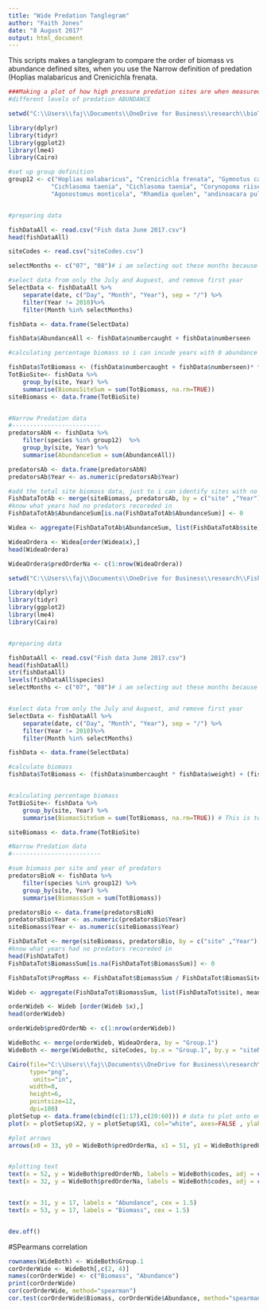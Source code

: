 ```yaml
---
title: "Wide Predation Tanglegram"
author: "Faith Jones"
date: "8 August 2017"
output: html_document
---
```


This scripts makes a tanglegram to compare the order of biomass vs abundance
defined sites, when you use the Narrow definition of predation (Hoplias malabaricus
and Crenicichla frenata. 

```r
###Making a plot of how high pressure predation sites are when measured in 
#different levels of predation ABUNDANCE

setwd("C:\\Users\\faj\\Documents\\OneDrive for Business\\research\\bioTIME\\users\\Faith\\TriniFishPredation")

library(dplyr)
library(tidyr)
library(ggplot2)
library(lme4)
library(Cairo)

#set up group definition 
group12 <- c("Hoplias malabaricus", "Crenicichla frenata", "Gymnotus carapo", "Anablepsoides hartii",
			"Cichlasoma taenia", "Cichlasoma taenia", "Corynopoma riisei", "Roeboides dientonito", 
			"Agonostomus monticola", "Rhamdia quelen", "andinoacara pulcher", "Hemigrammus unilineatus", "Rivulus hartii")


#preparing data 

fishDataAll <- read.csv("Fish data June 2017.csv")
head(fishDataAll)

siteCodes <- read.csv("siteCodes.csv")

selectMonths <- c("07", "08")# i am selecting out these months because then i can use the last timepoint 

#select data from only the July and Auguest, and remove first year 
SelectData <- fishDataAll %>% 
	separate(date, c("Day", "Month", "Year"), sep = "/") %>%
	filter(Year != 2010)%>%
	filter(Month %in% selectMonths)

fishData <- data.frame(SelectData)

fishData$AbundanceAll <- fishData$numbercaught + fishData$numberseen

#calculating percentage biomass so i can incude years with 0 abundance

fishData$TotBiomass <- (fishData$numbercaught + fishData$numberseen)* fishData$weight
TotBioSite<- fishData %>% 
	group_by(site, Year) %>%
	summarise(BiomasSiteSum = sum(TotBiomass, na.rm=TRUE))
siteBiomass <- data.frame(TotBioSite)


#Narrow Predation data
#-------------------------
predatorsAbN <- fishData %>% 
	filter(species %in% group12)  %>%
	group_by(site, Year) %>%
	summarise(AbundanceSum = sum(AbundanceAll))

predatorsAb <- data.frame(predatorsAbN)
predatorsAb$Year <- as.numeric(predatorsAb$Year)

#add the total site biomass data, just to i can identify sites with no predators 
FishDataTotAb <- merge(siteBiomass, predatorsAb, by = c("site" ,"Year"),all=TRUE) # this makes sure i 
#know what years had no predators recoreded in 
FishDataTotAb$AbundanceSum[is.na(FishDataTotAb$AbundanceSum)] <- 0

Widea <- aggregate(FishDataTotAb$AbundanceSum, list(FishDataTotAb$site), mean, na.rm=TRUE)

WideaOrdera <- Widea[order(Widea$x),]
head(WideaOrdera)

WideaOrdera$predOrderNa <- c(1:nrow(WideaOrdera))
```

```r
setwd("C:\\Users\\faj\\Documents\\OneDrive for Business\\research\\FishPredation\\Data")

library(dplyr)
library(tidyr)
library(ggplot2)
library(lme4)
library(Cairo)


#preparing data 

fishDataAll <- read.csv("Fish data June 2017.csv")
head(fishDataAll)
str(fishDataAll)
levels(fishDataAll$species)
selectMonths <- c("07", "08")# i am selecting out these months because then i can use the last timepoint 


#select data from only the July and Auguest, and remove first year 
SelectData <- fishDataAll %>% 
	separate(date, c("Day", "Month", "Year"), sep = "/") %>%
	filter(Year != 2010)%>%
	filter(Month %in% selectMonths)

fishData <- data.frame(SelectData)

#calculate biomass
fishData$TotBiomass <- (fishData$numbercaught * fishData$weight) + (fishData$numberseen * fishData$weight)


#calculating percentage biomass
TotBioSite<- fishData %>% 
	group_by(site, Year) %>%
	summarise(BiomasSiteSum = sum(TotBiomass, na.rm=TRUE)) # This is teh sum of all fish, not just predators 

siteBiomass <- data.frame(TotBioSite)

#Narrow Predation data
#-------------------------

#sum biomass per site and year of predators 
predatorsBioN <- fishData %>% 
	filter(species %in% group12) %>%
	group_by(site, Year) %>%
	summarise(BiomassSum = sum(TotBiomass))

predatorsBio <- data.frame(predatorsBioN)
predatorsBio$Year <- as.numeric(predatorsBio$Year)
siteBiomass$Year <- as.numeric(siteBiomass$Year)

FishDataTot <- merge(siteBiomass, predatorsBio, by = c("site" ,"Year"),all=TRUE) # this makes sure i 
#know what years had no predators recoreded in 
head(FishDataTot)
FishDataTot$BiomassSum[is.na(FishDataTot$BiomassSum)] <- 0

FishDataTot$PropMass <- FishDataTot$BiomassSum / FishDataTot$BiomasSiteSum

Wideb <- aggregate(FishDataTot$BiomassSum, list(FishDataTot$site), mean, na.rm=TRUE)

orderWideb <- Wideb [order(Wideb $x),]
head(orderWideb)

orderWideb$predOrderNb <- c(1:nrow(orderWideb))

```

```r

WideBothc <- merge(orderWideb, WideaOrdera, by = "Group.1")
WideBoth <- merge(WideBothc, siteCodes, by.x = "Group.1", by.y = "siteNames")


```

```R
Cairo(file="C:\\Users\\faj\\Documents\\OneDrive for Business\\research\\bioTIME\\users\\Faith\\TriniFishPredation\\WideAB_tangle.png",
      type="png",
       units="in", 
      width=8,
      height=6,
      pointsize=12,
      dpi=100)
plotSetup <- data.frame(cbind(c(1:17),c(20:60))) # data to plot onto emptyp plot
plot(x = plotSetup$X2, y = plotSetup$X1, col="white", axes=FALSE , ylab = " ", xlab = "  ", type = "n")

#plot arrows
arrows(x0 = 33, y0 = WideBoth$predOrderNa, x1 = 51, y1 = WideBoth$predOrderNb, length = 0.001)


#plotting text 
text(x = 52, y = WideBoth$predOrderNb, labels = WideBoth$codes, adj = c(0,NA))
text(x = 32, y = WideBoth$predOrderNa, labels = WideBoth$codes, adj = c(1,NA))


text(x = 31, y = 17, labels = "Abundance", cex = 1.5)
text(x = 53, y = 17, labels = "Biomass", cex = 1.5)


dev.off()

```

#SPearmans correlation 

```r
rownames(WideBoth) <- WideBoth$Group.1
corOrderWide <- WideBoth[,c(2, 4)] 
names(corOrderWide) <- c("Biomass", "Abundance")
print(corOrderWide)
cor(corOrderWide, method="spearman")
cor.test(corOrderWide$Biomass, corOrderWide$Abundance, method="spearman")
```
